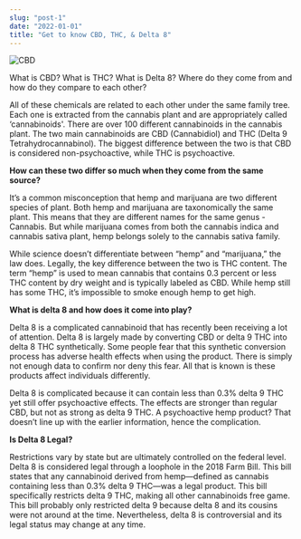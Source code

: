 ```yaml
---
slug: "post-1"
date: "2022-01-01"
title: "Get to know CBD, THC, & Delta 8"
---
```



![CBD](../images/blog/post-1.jpg "CBD Flower")

What is CBD? What is THC? What is Delta 8? Where do they come from and how do they compare to each other?

All of these chemicals are related to each other under the same family tree. Each one is extracted from the cannabis plant and are appropriately called ‘cannabinoids'. There are over 100 different cannabinoids in the cannabis plant. The two main cannabinoids are CBD (Cannabidiol) and THC (Delta 9 Tetrahydrocannabinol). The biggest difference between the two is that CBD is considered non-psychoactive, while THC is psychoactive.

**How can these two differ so much when they come from the same source?**

It’s a common misconception that hemp and marijuana are two different species of plant. Both hemp and marijuana are taxonomically the same plant. This means that they are different names for the same genus - Cannabis. But while marijuana comes from both the cannabis indica and cannabis sativa plant, hemp belongs solely to the cannabis sativa family.

While science doesn’t differentiate between “hemp” and “marijuana,” the law does. Legally, the key difference between the two is THC content. The term “hemp” is used to mean cannabis that contains 0.3 percent or less THC content by dry weight and is typically labeled as CBD. While hemp still has some THC, it’s impossible to smoke enough hemp to get high.

**What is delta 8 and how does it come into play?**

Delta 8 is a complicated cannabinoid that has recently been receiving a lot of attention. Delta 8 is largely made by converting CBD or delta 9 THC into delta 8 THC synthetically. Some people fear that this synthetic conversion process has adverse health effects when using the product. There is simply not enough data to confirm nor deny this fear. All that is known is these products affect individuals differently.

Delta 8 is complicated because it can contain less than 0.3% delta 9 THC yet still offer psychoactive effects. The effects are stronger than regular CBD, but not as strong as delta 9 THC. A psychoactive hemp product? That doesn’t line up with the earlier information, hence the complication.

**Is Delta 8 Legal?**

Restrictions vary by state but are ultimately controlled on the federal level. Delta 8 is considered legal through a loophole in the 2018 Farm Bill. This bill states that any cannabinoid derived from hemp—defined as cannabis containing less than 0.3% delta 9 THC—was a legal product. This bill specifically restricts delta 9 THC, making all other cannabinoids free game. This bill probably only restricted delta 9 because delta 8 and its cousins were not around at the time. Nevertheless, delta 8 is controversial and its legal status may change at any time.
